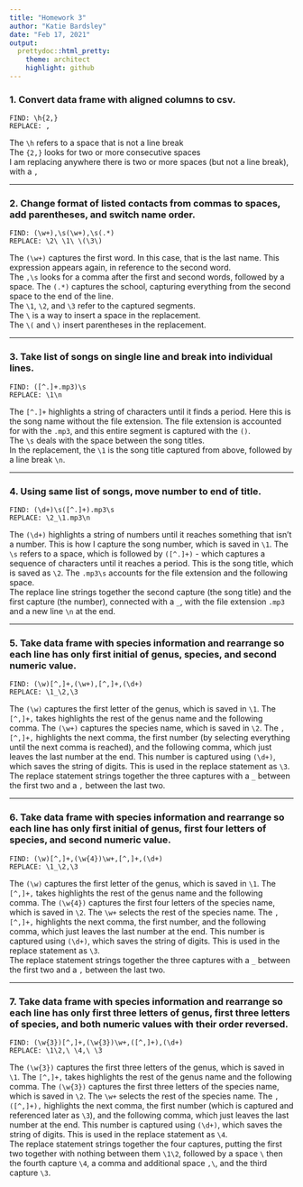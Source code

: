 ```yaml
---
title: "Homework 3"
author: "Katie Bardsley"
date: "Feb 17, 2021"
output:
  prettydoc::html_pretty:
    theme: architect
    highlight: github
---
```


### 1. Convert data frame with aligned columns to csv.
```
FIND: \h{2,}
REPLACE: ,
```
The `\h` refers to a space that is not a line break  
The `{2,}` looks for two or more consecutive spaces  
I am replacing anywhere there is two or more spaces (but not a line break), with a `,`  

___

### 2. Change format of listed contacts from commas to spaces, add parentheses, and switch name order.
```
FIND: (\w+),\s(\w+),\s(.*)
REPLACE: \2\ \1\ \(\3\)
```
The `(\w+)` captures the first word. In this case, that is the last name. This expression appears again, in reference to the second word.   
The `,\s` looks for a comma after the first and second words, followed by a space.
The `(.*)` captures the school, capturing everything from the second space to the end of the line.  
The `\1`, `\2`, and `\3` refer to the captured segments.   
The `\ ` is a way to insert a space in the replacement.  
The `\(` and `\)` insert parentheses in the replacement.  

___

### 3. Take list of songs on single line and break into individual lines.
```
FIND: ([^.]+.mp3)\s
REPLACE: \1\n
```
The `[^.]+` highlights a string of characters until it finds a period. Here this is the song name without the file extension. The file extension is accounted for with the `.mp3`, and this entire segment is captured with the `()`.  
The `\s` deals with the space between the song titles.  
In the replacement, the `\1` is the song title captured from above, followed by a line break `\n`.

___

### 4. Using same list of songs, move number to end of title.
```
FIND: (\d+)\s([^.]+).mp3\s
REPLACE: \2_\1.mp3\n
```
The `(\d+)` highlights a string of numbers until it reaches something that isn't a number. This is how I capture the song number, which is saved in `\1`.
The `\s` refers to a space, which is followed by `([^.]+)` - which captures a sequence of characters until it reaches a period. This is the song title, which is saved as `\2`. The `.mp3\s` accounts for the file extension and the following space.  
The replace line strings together the second capture (the song title) and the first capture (the number), connected with a `_`, with the file extension `.mp3` and a new line `\n` at the end.

___

### 5. Take data frame with species information and rearrange so each line has only first initial of genus, species, and second numeric value.
```
FIND: (\w)[^,]+,(\w+),[^,]+,(\d+)
REPLACE: \1_\2,\3
```
The `(\w)` captures the first letter of the genus, which is saved in `\1`. The `[^,]+,` takes highlights the rest of the genus name and the following comma. The `(\w+)` captures the species name, which is saved in `\2`. The `,[^,]+,` highlights the next comma, the first number (by selecting everything until the next comma is reached), and the following comma, which just leaves the last number at the end. This number is captured using `(\d+)`, which saves the string of digits. This is used in the replace statement as `\3`.  
The replace statement strings together the three captures with a `_` between the first two and a `,` between the last two.  

___

### 6. Take data frame with species information and rearrange so each line has only first initial of genus, first four letters of species, and second numeric value.
```
FIND: (\w)[^,]+,(\w{4})\w+,[^,]+,(\d+)
REPLACE: \1_\2,\3
```
The `(\w)` captures the first letter of the genus, which is saved in `\1`. The `[^,]+,` takes highlights the rest of the genus name and the following comma. The `(\w{4})` captures the first four letters of the species name, which is saved in `\2`. The `\w+` selects the rest of the species name. The `,[^,]+,` highlights the next comma, the first number, and the following comma, which just leaves the last number at the end. This number is captured using `(\d+)`, which saves the string of digits. This is used in the replace statement as `\3`.  
The replace statement strings together the three captures with a `_` between the first two and a `,` between the last two.  

___

### 7. Take data frame with species information and rearrange so each line has only first three letters of genus, first three letters of species, and both numeric values with their order reversed.
```
FIND: (\w{3})[^,]+,(\w{3})\w+,([^,]+),(\d+)
REPLACE: \1\2,\ \4,\ \3
```
The `(\w{3})` captures the first three letters of the genus, which is saved in `\1`. The `[^,]+,` takes highlights the rest of the genus name and the following comma. The `(\w{3})` captures the first three letters of the species name, which is saved in `\2`. The `\w+` selects the rest of the species name. The `,([^,]+),` highlights the next comma, the first number (which is captured and referenced later as `\3`), and the following comma, which just leaves the last number at the end. This number is captured using `(\d+)`, which saves the string of digits. This is used in the replace statement as `\4`.  
The replace statement strings together the four captures, putting the first two together with nothing between them `\1\2`, followed by a space `\ ` then the fourth capture `\4`, a comma and additional space `,\ `, and the third capture `\3`.  